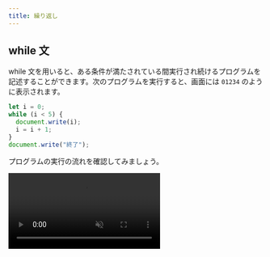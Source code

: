 ```yaml
---
title: 繰り返し
---
```



## while 文

while 文を用いると、ある条件が満たされている間実行され続けるプログラムを記述することができます。次のプログラムを実行すると、画面には `01234` のように表示されます。

```javascript
let i = 0;
while (i < 5) {
  document.write(i);
  i = i + 1;
}
document.write("終了");
```

プログラムの実行の流れを確認してみましょう。

<video src={whileLoopVideo} controls muted autoPlay loop />

while 文は、次のように記述します。

```javascript
while (条件式) {
  処理;
}
```

`while` 文の実行に差し掛かると、まずは条件式が評価されます。この結果が `true` であれば、波括弧内の処理が実行され、`false` であれば終了します。波括弧内の処理が終わると、再び条件式が評価されます。以上の繰り返しです。

これをフローチャートの形式で表すと、次のようになります。

![while文の構造](./while-statement.drawio.svg)

### 課題

1 から 10 までの整数の合計を計算するプログラムを作ってみましょう。

:::tip

`1` から `10` まで順番に増えていく変数 `i` と、合計値を保存しておく変数 `sum` を用意しましょう。

:::

<Answer>

```javascript
let i = 1;
let sum = 0;
while (i <= 10) {
  sum = sum + i;
  i = i + 1;
}
document.write(sum);
```

<ViewSource url={import.meta.url} path="_samples/answer-while" />

</Answer>

:::tip[複合代入演算子]

[**複合代入演算子**](https://developer.mozilla.org/ja/docs/Web/JavaScript/Guide/Expressions_and_Operators#%E4%BB%A3%E5%85%A5%E6%BC%94%E7%AE%97%E5%AD%90) は、計算と代入を同時に行うことができる演算子です。

`x += y` は、`x = x + y` という意味になります。他にも `-=` や `*=` などの演算子が定義されています。`x -= y` は`x = x - y`、`x *= y` は`x = x * y` という意味になります。

複合代入演算子を用いると、

```javascript
i = i + 1;
```

は以下のように書き換えることができます。

```javascript
i += 1;
```

{/* prettier-ignore */}
{/* 教えるかどうか議論
[**インクリメント演算子**](https://developer.mozilla.org/ja/docs/Web/JavaScript/Reference/Operators/Increment) は、与えられた変数に1を足します。
一方、[**デクリメント演算子**](https://developer.mozilla.org/ja/docs/Web/JavaScript/Reference/Operators/Decrement) は、与えられた変数から1を引きます。

`x++` は `x = x + 1`（＝`x += 1`）、 `y--` は `y = y - 1` （＝`y -= 1`） という意味になります。
インクリメント演算子を使うと、

```javascript
i = i + 1;
```

は以下のように書き換えることができます。

```javascript
i++;
```

\*/}

:::

## for 文

`for` 文は、`while` 文にほんの少しだけ機能を追加したものになります。

先ほどのプログラムは、 `for` 文によって次のように書き換えられます。

```javascript
for (let i = 0; i < 5; i += 1) {
  document.write(i);
}
document.write("終了");
```

`for` 文の文法は次の通りです。

```javascript
for (初期化; 条件式; 更新式) {
  処理;
}
```

`while` 文と構造が似ていますが、`条件式`のほかに`初期化`と`更新式`が加えられています。通常、繰り返しを扱うプログラムでは、`while` 文の例における変数 `i` のように、一番はじめに現在の繰り返し回数を表す変数を用意し、ループの終わりでその変数を更新します。

これらをより便利に記述できるのが `for` 文、というわけです。

![for文の構造](./for-statement.drawio.svg)

### 確認問題

前項で書いた 1 から 10 までの整数の合計を計算するプログラムを for 文を用いて書き換えてみましょう。

<Answer>

```javascript
let sum = 0;
for (let i = 1; i <= 10; i += 1) {
  sum += i;
}
document.write(sum);
```

<ViewSource url={import.meta.url} path="_samples/answer-for" />

</Answer>

## ネストされたループ

`for` 文や `while` 文は、ネストして使用することができます。次のプログラムは、`(x, y) = (0, 0)` から始まって `(x, y) = (4, 4)` まで画面に表示します。

```javascript
for (let x = 0; x < 5; x += 1) {
  for (let y = 0; y < 5; y += 1) {
    document.write(`(x, y) = (${x}, ${y})<br>`);
  }
}
```

<ViewSource url={import.meta.url} path="_samples/nested-loop" />

:::tip[テンプレートリテラル]

テンプレートリテラルは、文字列をプログラム中に記述する方法の一種です。ただ、文字列中に別の式を埋め込めるという特徴があります。

```javascript
const string1 = "10から2を引くと" + (10 - 2) + "です。";
const string2 = `10から2を引くと${10 - 2}です。`;
```

通常の文字列は `"` (ダブルクォーテーション) で囲って記述するのに対し、テンプレートリテラルでは <code>`</code> (バッククォーテーション) を用います。

![バッククォーテーション](./backquote.drawio.svg)

:::

---

## 基礎課題

### 1 ~ 10 の積

`1` から `10` までの数の積を求めて画面に表示する、 `for` 文を含むコードを書いてみましょう。

:::tip
和を求めるときは和の初期値は `0` でしたが、積の初期値は `0` ではありません。
いくつにすればよいでしょうか？
:::

<Answer title="10の階乗">

```javascript
let product = 1;
for (let i = 1; i <= 10; i = i + 1) {
  product = product * i;
}
document.write(product);
```

<ViewSource url={import.meta.url} path="_samples/product" />

### 別解

複合代入演算子を使うと次のようにも書けます。

```javascript
let product = 1;
for (let i = 1; i <= 10; i += 1) {
  product *= i;
}
document.write(product);
```

<ViewSource url={import.meta.url} path="_samples/product-alt" />

</Answer>

## 中級課題

### 素数判定問題

ある整数の変数 `n` が与えられたとき、その値が素数であるかどうか判定するプログラムを作成してください。

そして、`n` に 6、11、57、89 を入れてテストしてみましょう。

:::info
素数の定義は「1より大きい自然数のうち、1とその数以外で割り切れないもの」でしたね。

`範囲内の全ての自然数 i に対して〇〇である` はどうやって評価すればよいでしょうか？

（ヒント: 変数の性質を利用します）
:::

:::tip[豆知識]
自然数`n`を`i`で割ったあまりは `n % i`で求められます。
:::

<Answer title="素数判定">

変数の、最後に代入した値のみを保持する性質を利用します。

```javascript
const n = 57; // 任意の整数

let isPrime = true;
if (n <= 1) {
  // nが1以下のときは素数でない
  isPrime = false;
}

for (let i = 2; i < n; i += 1) {
  if (n % i === 0) {
    isPrime = false;
  }
}

if (isPrime) {
  document.write(`${n} は素数です`);
} else {
  document.write(`${n} は素数ではありません`);
}
```

<ViewSource url={import.meta.url} path="_samples/is-prime" />

### 別解

前項までで割ったあまりが0でないこととの `&&` (AND) をとることで帰納的に求めることもできます。

```javascript
const n = 89; // 任意の整数

let isPrime = true;
if (n <= 1) {
  // nが1以下のときは素数でない
  isPrime = false;
}

for (let i = 2; i < n; i += 1) {
  isPrime = isPrime && n % i != 0;
}

if (isPrime) {
  document.write(`${n} は素数です`);
} else {
  document.write(`${n} は素数ではありません`);
}
```

<ViewSource url={import.meta.url} path="_samples/is-prime-using-and" />

</Answer>
